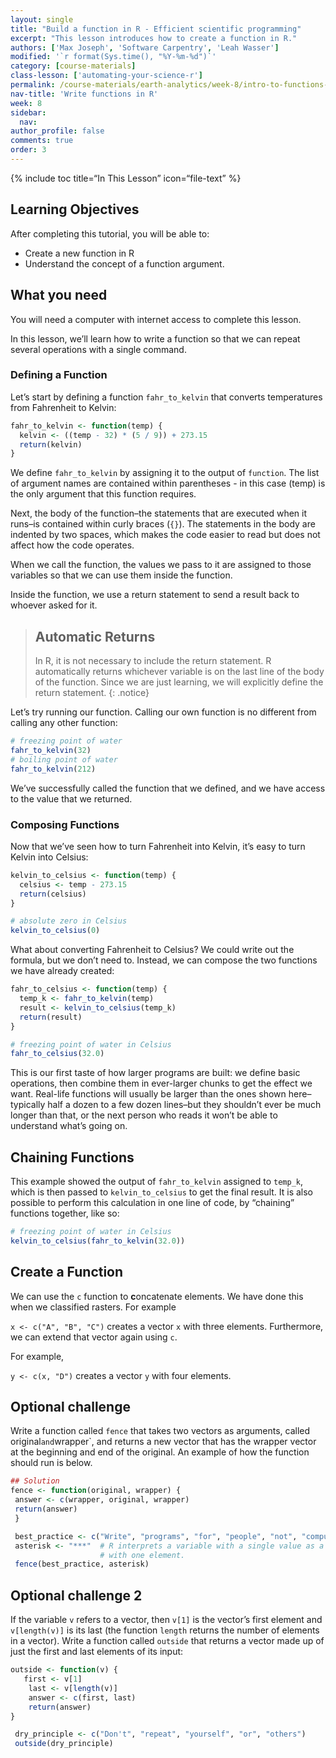 ```yaml
---
layout: single
title: "Build a function in R - Efficient scientific programming"
excerpt: "This lesson introduces how to create a function in R."
authors: ['Max Joseph', 'Software Carpentry', 'Leah Wasser']
modified: '`r format(Sys.time(), "%Y-%m-%d")`'
category: [course-materials]
class-lesson: ['automating-your-science-r']
permalink: /course-materials/earth-analytics/week-8/intro-to-functions-r/
nav-title: 'Write functions in R'
week: 8
sidebar:
  nav:
author_profile: false
comments: true
order: 3
---
```



{% include toc title="In This Lesson" icon="file-text" %}

<div class='notice--success' markdown="1">

## <i class="fa fa-graduation-cap" aria-hidden="true"></i> Learning Objectives

After completing this tutorial, you will be able to:

* Create a new function in R
* Understand the concept of a function argument.

## <i class="fa fa-check-square-o fa-2" aria-hidden="true"></i> What you need

You will need a computer with internet access to complete this lesson.

</div>



In this lesson, we'll learn how to write a function so that we can repeat several
operations with a single command.

### Defining a Function

Let's start by defining a function `fahr_to_kelvin` that converts temperatures
from Fahrenheit to Kelvin:

```r
fahr_to_kelvin <- function(temp) {
  kelvin <- ((temp - 32) * (5 / 9)) + 273.15
  return(kelvin)
}
```

We define `fahr_to_kelvin` by assigning it to the output of `function`.
The list of argument names are contained within parentheses - in this case (temp)
is the only argument that this function requires.

Next, the body of the function--the
statements that are executed when it runs--is contained within curly braces (`{}`).
The statements in the body are indented by two spaces, which makes the code easier
to read but does not affect how the code operates.

When we call the function, the values we pass to it are assigned to those
variables so that we can use them inside the function.

Inside the function, we use a return statement
to send a result back to whoever asked for it.

> ## Automatic Returns
>
> In R, it is not necessary to include the return statement.
> R automatically returns whichever variable is on the last line of the body
> of the function. Since we are just learning, we will explicitly define the
> return statement.
{: .notice}

Let's try running our function.
Calling our own function is no different from calling any other function:

```r
# freezing point of water
fahr_to_kelvin(32)
# boiling point of water
fahr_to_kelvin(212)
```

We've successfully called the function that we defined, and we have access to the value that we returned.

### Composing Functions

Now that we've seen how to turn Fahrenheit into Kelvin, it's easy to turn Kelvin into Celsius:

```r
kelvin_to_celsius <- function(temp) {
  celsius <- temp - 273.15
  return(celsius)
}

# absolute zero in Celsius
kelvin_to_celsius(0)
```

What about converting Fahrenheit to Celsius?
We could write out the formula, but we don't need to.
Instead, we can compose the
two functions we have already created:

```r
fahr_to_celsius <- function(temp) {
  temp_k <- fahr_to_kelvin(temp)
  result <- kelvin_to_celsius(temp_k)
  return(result)
}

# freezing point of water in Celsius
fahr_to_celsius(32.0)
```

This is our first taste of how larger programs are built: we define basic
operations, then combine them in ever-larger chunks to get the effect we want.
Real-life functions will usually be larger than the ones shown here--typically half a dozen to a few dozen lines--but they shouldn't ever be much longer than that, or the next person who reads it won't be able to understand what's going on.

## Chaining Functions

This example showed the output of `fahr_to_kelvin` assigned to `temp_k`, which
is then passed to `kelvin_to_celsius` to get the final result. It is also possible
to perform this calculation in one line of code, by "chaining" functions
together, like so:

```r
# freezing point of water in Celsius
kelvin_to_celsius(fahr_to_kelvin(32.0))
```


## Create a Function

We can use the `c` function to **c**oncatenate elements. We have done this when
we classified rasters. For example

`x <- c("A", "B", "C")` creates a vector `x`
with three elements. Furthermore, we can extend that vector again using `c`.

For example,

`y <- c(x, "D")` creates a vector `y` with four elements.

<div class="notice--warning" markdown="1">

## <i class="fa fa-pencil-square-o" aria-hidden="true"></i> Optional challenge

Write a function called `fence` that takes two vectors as arguments, called
original` and `wrapper`, and returns a new vector that has the wrapper vector
at the beginning and end of the original. An example of how the function
should run is below.

</div>

```r
## Solution
fence <- function(original, wrapper) {
 answer <- c(wrapper, original, wrapper)
 return(answer)
 }

```
```r
 best_practice <- c("Write", "programs", "for", "people", "not", "computers")
 asterisk <- "***"  # R interprets a variable with a single value as a vector
                    # with one element.
 fence(best_practice, asterisk)
```

<div class="notice--warning" markdown="1">

## <i class="fa fa-pencil-square-o" aria-hidden="true"></i> Optional challenge 2
If the variable `v` refers to a vector, then `v[1]` is the vector's first element and `v[length(v)]` is its last (the function `length` returns the number of elements in a vector).
Write a function called `outside` that returns a vector made up of just the first and last elements of its input:

</div>

```r
outside <- function(v) {
   first <- v[1]
    last <- v[length(v)]
    answer <- c(first, last)
    return(answer)
}
```

```r
 dry_principle <- c("Don't", "repeat", "yourself", "or", "others")
 outside(dry_principle)
```
